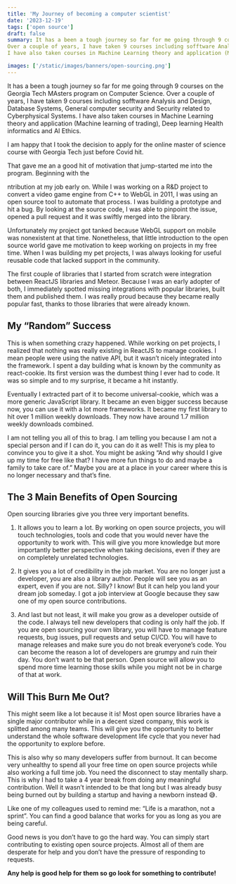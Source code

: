 ```yaml
---
title: 'My Journey of becoming a computer scientist'
date: '2023-12-19'
tags: ['open source']
draft: false
summary: It has a been a tough journey so far for me going through 9 courses on the Georgia Tech MAsters program on Computer Science.
Over a couple of years, I have taken 9 courses including sofftware Analysis and Design, Database Systems, General computer security and Security related to Cyberphysical Systems.
I have also taken courses in Machine Learning theory and application (Machine learning of trading), Deep learning Health informatics and AI Ethics.

images: ['/static/images/banners/open-sourcing.png']
---
```


It has a been a tough journey so far for me going through 9 courses on the Georgia Tech MAsters program on Computer Science.
Over a couple of years, I have taken 9 courses including sofftware Analysis and Design, Database Systems, General computer security and Security related to Cyberphysical Systems.
I have also taken courses in Machine Learning theory and application (Machine learning of trading), Deep learning Health informatics and AI Ethics.

I am happy that I took the decision to apply for the online master of science course with Georgia Tech just before Covid hit.

That gave me an a good hit of motivation that jump-started me into the program. Beginning with the 


ntribution at my job early on. While I was working on a R&D project to convert a video game engine from C++ to WebGL in 2011, I was using an open source tool to automate that process. I was building a prototype and hit a bug. By looking at the source code, I was able to pinpoint the issue, opened a pull request and it was swiftly merged into the library.

Unfortunately my project got tanked because WebGL support on mobile was nonexistent at that time. Nonetheless, that little introduction to the open source world gave me motivation to keep working on projects in my free time. When I was building my pet projects, I was always looking for useful reusable code that lacked support in the community.

The first couple of libraries that I started from scratch were integration between ReactJS libraries and Meteor. Because I was an early adopter of both, I immediately spotted missing integrations with popular libraries, built them and published them. I was really proud because they became really popular fast, thanks to those libraries that were already known.

## My &ldquo;Random&rdquo; Success
This is when something crazy happened. While working on pet projects, I realized that nothing was really existing in ReactJS to manage cookies. I mean people were using the native API, but it wasn’t nicely integrated into the framework. I spent a day building what is known by the community as react-cookie. Its first version was the dumbest thing I ever had to code. It was so simple and to my surprise, it became a hit instantly.

Eventually I extracted part of it to become universal-cookie, which was a more generic JavaScript library. It became an even bigger success because now, you can use it with a lot more frameworks. It became my first library to hit over 1 million weekly downloads. They now have around 1.7 million weekly downloads combined.

I am not telling you all of this to brag. I am telling you because I am not a special person and if I can do it, you can do it as well! This is my plea to convince you to give it a shot. You might be asking “And why should I give up my time for free like that? I have more fun things to do and maybe a family to take care of.” Maybe you are at a place in your career where this is no longer necessary and that’s fine. 

## The 3 Main Benefits of Open Sourcing

Open sourcing libraries give you three very important benefits.

1. It allows you to learn a lot. By working on open source projects, you will touch technologies, tools and code that you would never have the opportunity to work with. This will give you more knowledge but more importantly better perspective when taking decisions, even if they are on completely unrelated technologies.

2. It gives you a lot of credibility in the job market. You are no longer just a developer, you are also a library author. People will see you as an expert, even if you are not. Silly? I know! But it can help you land your dream job someday. I got a job interview at Google because they saw one of my open source contributions.

3. And last but not least, it will make you grow as a developer outside of the code. I always tell new developers that coding is only half the job. If you are open sourcing your own library, you will have to manage feature requests, bug issues, pull requests and setup CI/CD. You will have to manage releases and make sure you do not break everyone’s code. You can become the reason a lot of developers are grumpy and ruin their day. You don’t want to be that person. Open source will allow you to spend more time learning those skills while you might not be in charge of that at work.

## Will This Burn Me Out?

This might seem like a lot because it is! Most open source libraries have a single major contributor while in a decent sized company, this work is splitted among many teams. This will give you the opportunity to better understand the whole software development life cycle that you never had the opportunity to explore before.

This is also why so many developers suffer from burnout. It can become very unhealthy to spend all your free time on open source projects while also working a full time job. You need the disconnect to stay mentally sharp. This is why I had to take a 4 year break from doing any meaningful contribution. Well it wasn’t intended to be that long but I was already busy being burned out by building a startup and having a newborn instead 😅.

Like one of my colleagues used to remind me: “Life is a marathon, not a sprint”. You can find a good balance that works for you as long as you are being careful.

Good news is you don’t have to go the hard way. You can simply start contributing to existing open source projects. Almost all of them are desperate for help and you don’t have the pressure of responding to requests. 

**Any help is good help for them so go look for something to contribute!**
